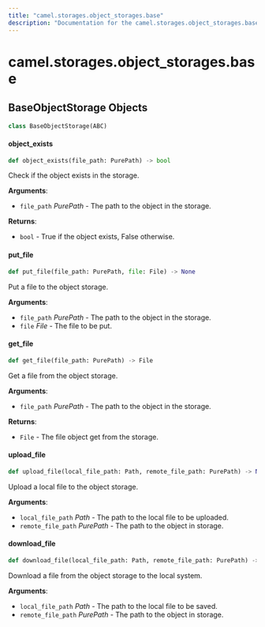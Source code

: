 ```yaml
---
title: "camel.storages.object_storages.base"
description: "Documentation for the camel.storages.object_storages.base module"
---
```


<a id="camel.storages.object_storages.base"></a>

# camel.storages.object\_storages.base

<a id="camel.storages.object_storages.base.BaseObjectStorage"></a>

## BaseObjectStorage Objects

```python
class BaseObjectStorage(ABC)
```

<a id="camel.storages.object_storages.base.BaseObjectStorage.object_exists"></a>

#### object\_exists

```python
def object_exists(file_path: PurePath) -> bool
```

Check if the object exists in the storage.

**Arguments**:

- `file_path` _PurePath_ - The path to the object in the storage.
  

**Returns**:

- `bool` - True if the object exists, False otherwise.

<a id="camel.storages.object_storages.base.BaseObjectStorage.put_file"></a>

#### put\_file

```python
def put_file(file_path: PurePath, file: File) -> None
```

Put a file to the object storage.

**Arguments**:

- `file_path` _PurePath_ - The path to the object in the storage.
- `file` _File_ - The file to be put.

<a id="camel.storages.object_storages.base.BaseObjectStorage.get_file"></a>

#### get\_file

```python
def get_file(file_path: PurePath) -> File
```

Get a file from the object storage.

**Arguments**:

- `file_path` _PurePath_ - The path to the object in the storage.
  

**Returns**:

- `File` - The file object get from the storage.

<a id="camel.storages.object_storages.base.BaseObjectStorage.upload_file"></a>

#### upload\_file

```python
def upload_file(local_file_path: Path, remote_file_path: PurePath) -> None
```

Upload a local file to the object storage.

**Arguments**:

- `local_file_path` _Path_ - The path to the local file to be uploaded.
- `remote_file_path` _PurePath_ - The path to the object in storage.

<a id="camel.storages.object_storages.base.BaseObjectStorage.download_file"></a>

#### download\_file

```python
def download_file(local_file_path: Path, remote_file_path: PurePath) -> None
```

Download a file from the object storage to the local system.

**Arguments**:

- `local_file_path` _Path_ - The path to the local file to be saved.
- `remote_file_path` _PurePath_ - The path to the object in storage.

